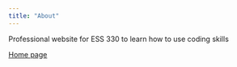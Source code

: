 ```yaml
---
title: "About"
---
```


Professional website for ESS 330 to learn how to use coding skills

[Home page](http://localhost:6630/)
